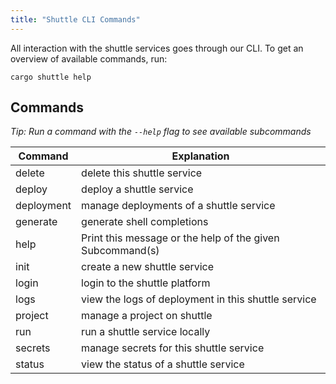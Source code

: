 ```yaml
---
title: "Shuttle CLI Commands"
---
```


All interaction with the shuttle services goes through our CLI.
To get an overview of available commands, run:

```
cargo shuttle help
```

## Commands
*Tip: Run a command with the `--help` flag to see available subcommands*

| Command    |                      Explanation                          |
|----------  |--------------                                             |
| delete     |  delete this shuttle service                              |
| deploy     |  deploy a shuttle service                                 |
| deployment |  manage deployments of a shuttle service                  |
| generate   |  generate shell completions                               |
| help       |  Print this message or the help of the given Subcommand(s)|
| init       |  create a new shuttle service                             |
| login      |  login to the shuttle platform                            |
| logs       |  view the logs of deployment in this shuttle service      |
| project    |  manage a project on shuttle                              |
| run        |  run a shuttle service locally                            |
| secrets    |  manage secrets for this shuttle service                  |
| status     |  view the status of a shuttle service                     |
